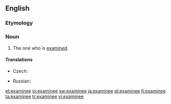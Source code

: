 ==English==
===Etymology===
{{suffix|examine|ee|t2=object of}}

===Noun===
{{en-noun}}

# The one who is [[examine]]d.

====Translations====
{{trans-top|one who is examined}}
* Czech: {{t-|cs|zkoušený|m}}
{{trans-mid}}
* Russian: {{t|ru|экзаменуемый}}
{{trans-bottom}}

[[et:examinee]]
[[io:examinee]]
[[sw:examinee]]
[[ja:examinee]]
[[pl:examinee]]
[[fi:examinee]]
[[ta:examinee]]
[[tr:examinee]]
[[vi:examinee]]